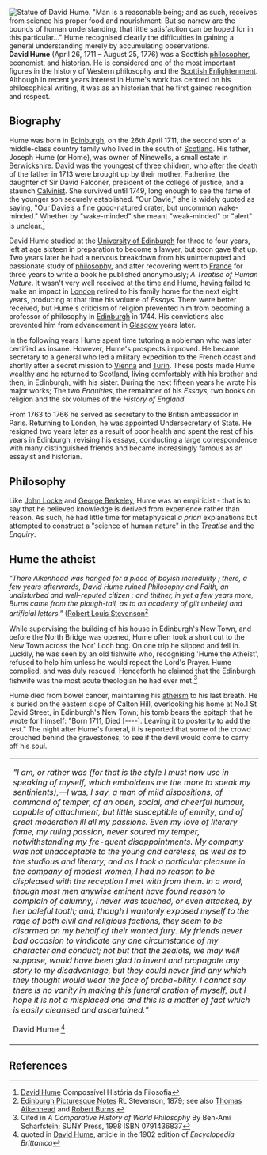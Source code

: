 {{subpages}}

[[Image:Hume.jpg|thumb|right|Statue of David Hume. ''"Man is a reasonable being; and as such, receives from science his proper food and nourishment: But so narrow are the bounds of human understanding, that little satisfaction can be hoped for in this particular..."''
Hume recognised clearly the difficulties in gaining a general understanding merely by accumulating observations.]]
'''David Hume''' (April 26, 1711 – August 25, 1776) was a Scottish [[philosophy|philosopher]], [[economics|economist]], and [[history|historian]]. He is considered one of the most important figures in the history of Western philosophy and the [[Scottish Enlightenment]]. Although in recent years interest in Hume's work has centred on his philosophical writing, it was as an historian that he first gained recognition and respect.

==Biography==

Hume was born in [[Edinburgh]], on the 26th April 1711, the second son of a middle-class country family who lived in the south of [[Scotland]]. His father, Joseph Hume (or Home), was owner of Ninewells, a small estate in [[Berwickshire]]. David was the youngest of three children, who after the death of the father in 1713 were brought up by their mother, Fatherine, the daughter of Sir David Falconer, president of the college of justice, and a staunch [[Calvinism|Calvinist]]. She survived until 1749, long enough to see the fame of the younger son securely established. "Our Davie," she is widely quoted as saying, "Our Davie’s a fine good-natured crater, but uncommon wake-minded." Whether by "wake-minded" she meant "weak-minded" or "alert" is unclear.<ref>[http://compossivel.wordpress.com/category/hume-david/ David Hume] Compossível
História da Filosofia</ref>

David Hume studied at the [[Edinburgh University|University of Edinburgh]] for three to four years, left at age sixteen in preparation to become a lawyer, but soon gave that up. Two years later he had a nervous breakdown from his uninterrupted and passionate study of [[philosophy]], and after recovering went to [[France]] for three years to write a book he published anonymously; ''A Treatise of Human Nature''. It wasn't very well received at the time and Hume, having failed to make an impact in [[London]] retired to his family home for the next eight years, producing at that time his volume of ''Essays''. There were better received, but Hume's criticism of religion prevented him from becoming a professor of philosophy in [[Edinburgh]] in 1744. His convictions also prevented him from advancement in [[Glasgow]] years later. 

In the following years Hume spent time tutoring a nobleman who was later certified as insane. However, Hume's prospects improved. He became secretary to a general who led a military expedition to the French coast and shortly after a secret mission to [[Vienna]] and [[Turin]]. These posts made Hume wealthy and he returned to Scotland, living comfortably with his brother and then, in Edinburgh, with his sister. During the next fifteen years he wrote his major works; The two ''Enquiries'', the remainder of his ''Essays'', two books on religion and the six volumes of the ''History of England''. 

From 1763 to 1766 he served as secretary to the British ambassador in Paris. Returning to London, he was appointed Undersecretary of State. He resigned two years later as a result of poor health and spent the rest of his years in Edinburgh, revising his essays, conducting a large correspondence with many distinguished friends and became increasingly famous as an essayist and historian. 

== Philosophy ==
Like [[John Locke]] and [[George Berkeley]], Hume was an empiricist - that is to say that he believed knowledge is derived from experience rather than reason. As such, he had little time for metaphysical ''a priori'' explanations but attempted to construct a "science of human nature" in the ''Treatise'' and the ''Enquiry''.

==Hume the atheist==
''"There Aikenhead was hanged for a piece of boyish incredulity ; there, a few years afterwards, David Hume ruined Philosophy and Faith, an undisturbed and well-reputed citizen ; and thither, in yet a few years more, Burns came from the plough-tail, as to an academy of gilt unbelief and artificial letters."'' ([[Robert Louis Stevenson]]<ref>[http://www.cyberscotia.com/ogmios/texts/stevenson/edinburgh/edinburgh-picturesque-1.html Edinburgh Picturesque Notes] RL Stevenson, 1879; see also [[Thomas Aikenhead]] and [[Robert Burns]].</ref>

While supervising the building of his house in Edinburgh's New Town, and before the North Bridge was opened, Hume often took a short cut to the New Town across the Nor' Loch bog. On one trip he slipped and fell in. Luckily, he was seen by an old fishwife who, recognising 'Hume the Atheist', refused to help him unless he would repeat the Lord's Prayer.  Hume complied, and was duly rescued. Henceforth he claimed that the Edinburgh fishwife was the most acute theologian he had ever met.<ref> Cited in ''A Comparative History of World Philosophy''  By Ben-Ami Scharfstein; SUNY Press, 1998
ISBN 0791436837</ref>

Hume died from bowel cancer, maintaining his [[atheism]] to his last breath. He is buried on the eastern slope of Calton Hill, overlooking his home at No.1 St David Street, in Edinburgh's New Town; his tomb bears the epitaph that he wrote for himself: "Born 1711, Died [----]. Leaving it to posterity to add the rest." The night after Hume's funeral, it is reported that some of the crowd crouched behind the gravestones, to see if the devil would come to carry off his soul. 

{|align="right" cellpadding="10" style="background-color:#FFFFCC; width:50%; border: 1px solid #aaa; margin:20px; font-size: 92%;"
|
''"I am, or rather was (for that is the style I must now use in speaking of myself, which emboldens me the more to speak my sentinients),—I was, I say, a man of mild dispositions, of command of temper, of an open, social, and cheerful humour, capable of attachment, but little susceptible of enmity, and of great moderation ill all my passions. Even my love of literary fame, my ruling passion, never soured my temper, notwithstanding my fre-quent disappointments. My company was not unacceptable to the young and careless, as well as to the studious and literary; and as I took a particular pleasure in the company of modest women, I had no reason to be displeased with the reception I met with from them. In a word, though most men anywise eminent have found reason to complain of calumny, I never was touched, or even attacked, by her baleful tooth; and, though I wantonly exposed myself to the rage of both civil and religious factions, they seem to be disarmed on my behalf of their wonted fury. My friends never bad occasion to vindicate any one circumstance of my character and conduct; not but that the zealots, we may well suppose, would have been glad to invent and propagate any story to my disadvantage, but they could never find any which they thought would wear the face of proba-bility. I cannot say there is no vanity in making this funeral oration of myself, but I hope it is not a misplaced one and this is a matter of fact which is easily cleansed and ascertained."'' 

David Hume <ref>quoted in [http://www.1902encyclopedia.com/H/HUM/david-hume.html David Hume], article in the 1902 edition of ''Encyclopedia Brittanica''</ref>
|}
==References==
<references/>